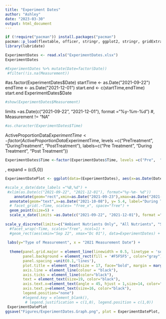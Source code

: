 ```yaml
---
title: "Experiment Dates"
author: "Ashley"
date: "2023-03-30"
output: html_document
---
```


```r
if (!require("pacman")) install.packages("pacman") 
pacman::p_load(flextable, officer, stringr, ggplot2, stringr, gridExtra, ggpubr, Rmisc, FSA, rcompanion, RColorBrewer, dplyr, vegan, nparcomp, RVAideMemoire, MANOVA.RM, pairwiseAdonis, PMCMR, PMCMRplus, patchwork, plyr, gdata,paletteer, RColorBrewer, devtools, ochRe, rstatix, lmer4, lmerTest, glmmTMB,car,broom,emmeans, lubridate)
library(lubridate)
```

```r
ExperimentDates <- read.xls("ExperimentDates.xlsx")
ExperimentDates
```

```r
#ExperimentDates %>% mutate(Date=factor(Date)) 
 #filter(!is.na(Measurement))
```

#as.factor(ExperimentDates$Date)
startTime <- as.Date("2021-09-22")
endTime <- as.Date("2021-12-01")
start.end <- c(startTime,endTime)
start.end
ExperimentDates$Date

```r
#show(ExperimentDates$Measurement)
```
limits =as.Date(c("2021-09-22", "2021-12-01"), format ="%y-%m-%d")
#, Measurement != "NA"

```r
#as.character(ExperimentDates$Time)
```
ActiveProportionData$ExperimentTime <- factor(ActiveProportionData$ExperimentTime, levels =c("PreTreatment", "DuringTreatment", "PostTreatment"), labels=c("Pre Treatment", "During Treatment", "Post Treatment"))

```r
ExperimentDates$Time <-factor(ExperimentDates$Time, levels =c("Pre",  "During Treatment", "Post Treatment"), labels =c(" ", "During Treatment", "Post Treatment"))
```

, expand = (c(5,0))
```r
ExperimentDatePlot <- ggplot(data=(ExperimentDates), aes(x=as.Date(Date),y= Measurement, group=Measurement, color=Measurement)) +

#scale_x_date(date_labels ="%B,%d") +
 #xlim(as.Date(c("2021-09-22", "2021-12-01"), format="%y-%m- %d")) 
    annotate(geom="rect",xmin=as.Date("2021-09-23"),xmax=as.Date("2021-10-23"), ymin=-Inf,ymax=Inf, alpha=0.2) +
  annotate(geom="text",x=as.Date("2021-10-08"), y= 5.4, label="During Treatment", size=6) +
  # facet_grid(.~Time, scales= "free_x", space="free") +
  geom_point(size=5) +
  scale_x_date(limits =as.Date(c("2021-09-22", "2021-12-01"), format ="%y-%m-%d"), breaks=("2 day"), date_labels ="%b %d", expand=c(0.01,0.5)) +
 
scale_y_discrete(limits=c("Ambient Nutrients Only", "All Nutrients", "Surface Area", "Linear Progression", "Disease Prevalence")) +
  #facet_wrap(~Time, scales="free", ncol=1) +
  #geom_rect(aes(xmin="Sep 22", xmax="Dc 01"), data=ExperimentDates) +
  
 labs(y="Type of Measurement", x = "2021 Measurement Date") +
 
  theme(panel.grid.major = element_line(linewidth = 0.5, linetype = 'solid', colour = "white"),
        panel.background = element_rect(fill = '#F5F5F5', color="gray"),
        panel.spacing =unit(0.1,'lines'),
        plot.title = element_text(size = 17, face="bold", margin = margin(10,0,10,0)),
        axis.line = element_line(colour = "black"),
        axis.ticks = element_line(color="black"),
        text = element_text(size=19, color="black"), 
        axis.text.x=element_text(angle = 45, hjust = 1,size=14, color="black"),
        axis.text.y=element_text(size=16, color="black"), 
        legend.position="none")
        #legend.key = element_blank(),
         # legend.justification = c(1,0), legend.position = c(1,0))
 ExperimentDatePlot
ggsave("Figures/ExperimentDates.Graph.png", plot = ExperimentDatePlot, height = 9, width = 16, units = 'in', dpi = 600)
```

